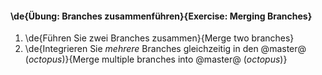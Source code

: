 ==== \de{'''Übung:''' Branches zusammenführen}{'''Exercise:''' Merging Branches} ====

# \de{Führen Sie zwei Branches zusammen}{Merge two branches}
# \de{Integrieren Sie ''mehrere'' Branches gleichzeitig in den @master@ (''octopus'')}{Merge multiple branches into @master@ (''octopus'')}
